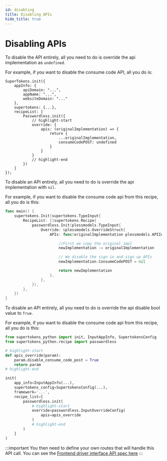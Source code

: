```yaml
---
id: disabling
title: Disabling APIs
hide_title: true
---
```



# Disabling APIs

<BackendSDKTabs>
<TabItem value="nodejs">

To disable the API entirely, all you need to do is override the api implementation as `undefined`.

For example, if you want to disable the consume code API, all you do is:

```tsx
SuperTokens.init({
    appInfo: {
        apiDomain: "...",
        appName: "...",
        websiteDomain: "..."
    },
    supertokens: {...},
    recipeList: [
        Passwordless.init({
            // highlight-start
            override: {
                apis: (originalImplementation) => {
                    return {
                        ...originalImplementation,
                        consumeCodePOST: undefined
                    }
                }
            }
            // highlight-end
        })
    ]
});
```
</TabItem>
<TabItem value="go">

To disable an API entirely, all you need to do is override the api implementation with `nil`.

For example, if you want to disable the consume code api from this recipe, all you do is this:

```go
func main() {
	supertokens.Init(supertokens.TypeInput{
		RecipeList: []supertokens.Recipe{
			passwordless.Init(plessmodels.TypeInput{
				Override: &plessmodels.OverrideStruct{
					APIs: func(originalImplementation plessmodels.APIInterface) plessmodels.APIInterface {

						//First we copy the original impl
						newImplementation := originalImplementation

						// We disable the sign in and sign up APIs
						newImplementation.ConsumeCodePOST = nil

						return newImplementation
					},
				},
			}),
		},
	})
}
```
</TabItem>
<TabItem value="python">

To disable an API entirely, all you need to do is override the api disable bool value to `True`.

For example, if you want to disable the consume code api from this recipe, all you do is this:

```python
from supertokens_python import init, InputAppInfo, SupertokensConfig
from supertokens_python.recipe import passwordless

# highlight-start
def apis_override(param):
    param.disable_consume_code_post = True
    return param
# highlight-end

init(
    app_info=InputAppInfo(...),
    supertokens_config=SupertokensConfig(...),
    framework='...',
    recipe_list=[
        passwordless.init(
            # highlight-start
            override=passwordless.InputOverrideConfig(
                apis=apis_override
            )
            # highlight-end
        )
    ]
)
```

</TabItem>
</BackendSDKTabs>

:::important
You then need to define your own routes that will handle this API call. You can see the [Frontend driver interface API spec here](../../apis)
:::
